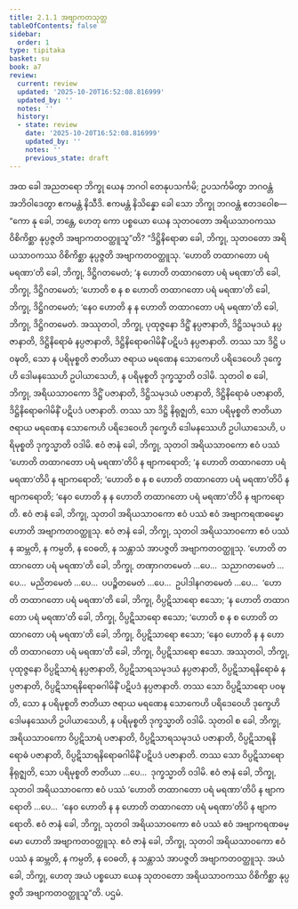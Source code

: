 ```yaml
---
title: 2.1.1 အဗျာကတသုတ္တ
tableOfContents: false
sidebar:
  order: 1
type: tipitaka
basket: su
book: a7
review:
  current: review
  updated: '2025-10-20T16:52:08.816999'
  updated_by: ''
  notes: ''
  history:
  - state: review
    date: '2025-10-20T16:52:08.816999'
    updated_by: ''
    notes: ''
    previous_state: draft
---
```



<DynamicBreadcrumb />


<ReviewStatus review={frontmatter.review} showDetails={true} />

<HypothesisAnnotation frontmatter={frontmatter} />

<Division number="54" book="a7" e="ch" v="16" p="448">

<Paragraph number="329" book="a7">
အထ ခေါ အညတရော ဘိက္ခု ယေန ဘဂဝါ တေနုပသင်္ကမိ; ဥပသင်္ကမိတွာ ဘဂဝန္တံ အဘိဝါဒေတွာ ဧကမန္တံ နိသီဒိ. ဧကမန္တံ နိသိန္နော ခေါ သော ဘိက္ခု ဘဂဝန္တံ ဧတဒဝေါစ—  “ကော နု ခေါ, ဘန္တေ, ဟေတု ကော ပစ္စယော ယေန သုတဝတော အရိယသာဝကဿ ဝိစိကိစ္ဆာ နုပ္ပဇ္ဇတိ အဗျာကတဝတ္ထူသူ”တိ?
</Paragraph>

<Paragraph number="330" book="a7">
“ဒိဋ္ဌိနိရောဓာ ခေါ, ဘိက္ခု, သုတဝတော အရိယသာဝကဿ ဝိစိကိစ္ဆာ နုပ္ပဇ္ဇတိ အဗျာကတဝတ္ထူသု. ‘ဟောတိ တထာဂတော ပရံ မရဏာ’တိ ခေါ, ဘိက္ခု, ဒိဋ္ဌိဂတမေတံ; ‘န ဟောတိ တထာဂတော ပရံ မရဏာ’တိ ခေါ, ဘိက္ခု, ဒိဋ္ဌိဂတမေတံ; ‘ဟောတိ စ န စ ဟောတိ တထာဂတော ပရံ မရဏာ’တိ ခေါ, ဘိက္ခု, ဒိဋ္ဌိဂတမေတံ; ‘နေဝ ဟောတိ န န ဟောတိ တထာဂတော ပရံ မရဏာ’တိ ခေါ, ဘိက္ခု, ဒိဋ္ဌိဂတမေတံ. အဿုတဝါ, ဘိက္ခု, ပုထုဇ္ဇနော ဒိဋ္ဌိံ နပ္ပဇာနာတိ, ဒိဋ္ဌိသမုဒယံ နပ္ပဇာနာတိ, ဒိဋ္ဌိနိရောဓံ နပ္ပဇာနာတိ, ဒိဋ္ဌိနိရောဓဂါမိနိံ ပဋိပဒံ နပ္ပဇာနာတိ. တဿ သာ ဒိဋ္ဌိ ပဝဍ္ဎတိ, သော န ပရိမုစ္စတိ ဇာတိယာ ဇရာယ မရဏေန သောကေဟိ ပရိဒေဝေဟိ ဒုက္ခေဟိ ဒေါမနဿေဟိ ဥပါယာသေဟိ, န ပရိမုစ္စတိ ဒုက္ခသ္မာတိ ဝဒါမိ.
</Paragraph>

<Paragraph number="331" book="a7">
သုတဝါ စ ခေါ, ဘိက္ခု, အရိယသာဝကော ဒိဋ္ဌိံ ပဇာနာတိ, ဒိဋ္ဌိသမုဒယံ ပဇာနာတိ, ဒိဋ္ဌိနိရောဓံ ပဇာနာတိ, ဒိဋ္ဌိနိရောဓဂါမိနိံ ပဋိပဒံ ပဇာနာတိ. တဿ သာ ဒိဋ္ဌိ နိရုဇ္ဈတိ, သော ပရိမုစ္စတိ ဇာတိယာ ဇရာယ မရဏေန သောကေဟိ ပရိဒေဝေဟိ ဒုက္ခေဟိ ဒေါမနဿေဟိ ဥပါယာသေဟိ, ပရိမုစ္စတိ ဒုက္ခသ္မာတိ ဝဒါမိ. ဧဝံ ဇာနံ ခေါ, ဘိက္ခု, သုတဝါ အရိယသာဝကော ဧဝံ ပဿံ ‘ဟောတိ တထာဂတော ပရံ မရဏာ’တိပိ န ဗျာကရောတိ; ‘န ဟောတိ တထာဂတော ပရံ မရဏာ’တိပိ န ဗျာကရောတိ; ‘ဟောတိ စ န စ ဟောတိ တထာဂတော ပရံ မရဏာ’တိပိ န ဗျာကရောတိ; ‘နေဝ ဟောတိ န န ဟောတိ တထာဂတော ပရံ မရဏာ’တိပိ န ဗျာကရောတိ. ဧဝံ ဇာနံ ခေါ, ဘိက္ခု, သုတဝါ အရိယသာဝကော ဧဝံ ပဿံ ဧဝံ အဗျာကရဏဓမ္မော ဟောတိ အဗျာကတဝတ္ထူသု. ဧဝံ ဇာနံ ခေါ, ဘိက္ခု, သုတဝါ အရိယသာဝကော ဧဝံ ပဿံ န ဆမ္ဘတိ, န ကမ္ပတိ, န ဝေဓတိ, န သန္တာသံ အာပဇ္ဇတိ အဗျာကတဝတ္ထူသု.
</Paragraph>

<Paragraph number="332" book="a7">
‘ဟောတိ တထာဂတော ပရံ မရဏာ’တိ ခေါ, ဘိက္ခု, တဏှာဂတမေတံ …ပေ…  သညာဂတမေတံ …ပေ…  မညိတမေတံ …ပေ…  ပပဉ္စိတမေတံ …ပေ…  ဥပါဒါနဂတမေတံ …ပေ…  ‘ဟောတိ တထာဂတော ပရံ မရဏာ’တိ ခေါ, ဘိက္ခု, ဝိပ္ပဋိသာရော ဧသော; ‘န ဟောတိ တထာဂတော ပရံ မရဏာ’တိ ခေါ, ဘိက္ခု, ဝိပ္ပဋိသာရော ဧသော; ‘ဟောတိ စ န စ ဟောတိ တထာဂတော ပရံ မရဏာ’တိ ခေါ, ဘိက္ခု, ဝိပ္ပဋိသာရော ဧသော; ‘နေဝ ဟောတိ န န ဟောတိ တထာဂတော ပရံ မရဏာ’တိ ခေါ, ဘိက္ခု, ဝိပ္ပဋိသာရော ဧသော. အဿုတဝါ, ဘိက္ခု, ပုထုဇ္ဇနော ဝိပ္ပဋိသာရံ နပ္ပဇာနာတိ, ဝိပ္ပဋိသာရသမုဒယံ နပ္ပဇာနာတိ, ဝိပ္ပဋိသာရနိရောဓံ နပ္ပဇာနာတိ, ဝိပ္ပဋိသာရနိရောဓဂါမိနိံ ပဋိပဒံ နပ္ပဇာနာတိ. တဿ သော ဝိပ္ပဋိသာရော ပဝဍ္ဎတိ, သော န ပရိမုစ္စတိ ဇာတိယာ ဇရာယ မရဏေန သောကေဟိ ပရိဒေဝေဟိ ဒုက္ခေဟိ ဒေါမနဿေဟိ ဥပါယာသေဟိ, န ပရိမုစ္စတိ ဒုက္ခသ္မာတိ ဝဒါမိ.
</Paragraph>

<Paragraph number="333" book="a7">
သုတဝါ စ ခေါ, ဘိက္ခု, အရိယသာဝကော ဝိပ္ပဋိသာရံ ပဇာနာတိ, ဝိပ္ပဋိသာရသမုဒယံ ပဇာနာတိ, ဝိပ္ပဋိသာရနိရောဓံ ပဇာနာတိ, ဝိပ္ပဋိသာရနိရောဓဂါမိနိံ ပဋိပဒံ ပဇာနာတိ. တဿ သော ဝိပ္ပဋိသာရော နိရုဇ္ဈတိ, သော ပရိမုစ္စတိ ဇာတိယာ …ပေ…  ဒုက္ခသ္မာတိ ဝဒါမိ. ဧဝံ ဇာနံ ခေါ, ဘိက္ခု, သုတဝါ အရိယသာဝကော ဧဝံ ပဿံ ‘ဟောတိ တထာဂတော ပရံ မရဏာ’တိပိ န ဗျာကရောတိ …ပေ…  ‘နေဝ ဟောတိ န န ဟောတိ တထာဂတော ပရံ မရဏာ’တိပိ န ဗျာကရောတိ. ဧဝံ ဇာနံ ခေါ, ဘိက္ခု, သုတဝါ အရိယသာဝကော ဧဝံ ပဿံ ဧဝံ အဗျာကရဏဓမ္မော ဟောတိ အဗျာကတဝတ္ထူသု. ဧဝံ ဇာနံ ခေါ, ဘိက္ခု, သုတဝါ အရိယသာဝကော ဧဝံ ပဿံ န ဆမ္ဘတိ, န ကမ္ပတိ, န ဝေဓတိ, န သန္တာသံ အာပဇ္ဇတိ အဗျာကတဝတ္ထူသု. အယံ ခေါ, ဘိက္ခု, ဟေတု အယံ ပစ္စယော ယေန သုတဝတော အရိယသာဝကဿ ဝိစိကိစ္ဆာ နုပ္ပဇ္ဇတိ အဗျာကတဝတ္ထူသူ”တိ.

</Paragraph>
</Division>

<Paragraph number="334" type="center" book="a7">
ပဌမံ.
</Paragraph>